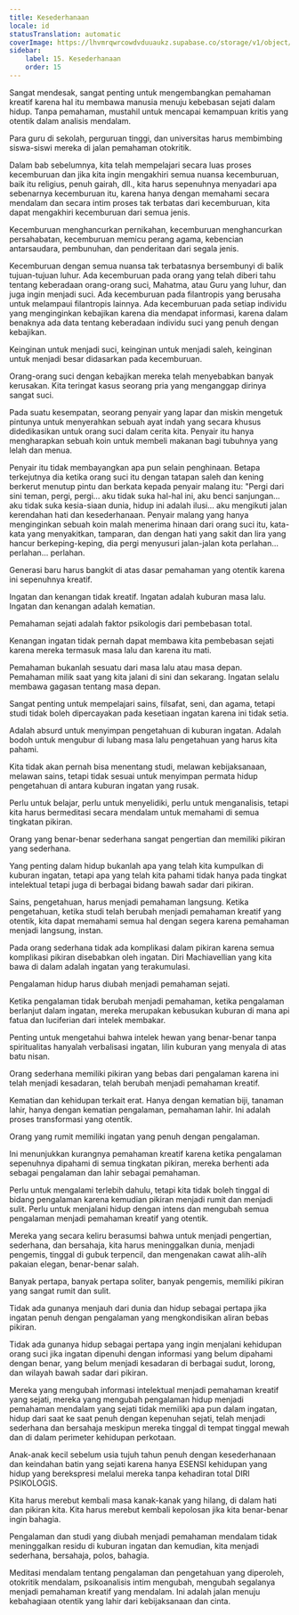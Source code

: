```yaml
---
title: Kesederhanaan
locale: id
statusTranslation: automatic
coverImage: https://lhvmrqwrcowdvduuaukz.supabase.co/storage/v1/object/public/strapi-uploads/small_cover-educacion-fundamental.webp-2d51a7828a2b1309555be27f7e2a61a0.webp
sidebar:
    label: 15. Kesederhanaan
    order: 15
---
```

Sangat mendesak, sangat penting untuk mengembangkan pemahaman kreatif karena hal itu membawa manusia menuju kebebasan sejati dalam hidup. Tanpa pemahaman, mustahil untuk mencapai kemampuan kritis yang otentik dalam analisis mendalam.

Para guru di sekolah, perguruan tinggi, dan universitas harus membimbing siswa-siswi mereka di jalan pemahaman otokritik.

Dalam bab sebelumnya, kita telah mempelajari secara luas proses kecemburuan dan jika kita ingin mengakhiri semua nuansa kecemburuan, baik itu religius, penuh gairah, dll., kita harus sepenuhnya menyadari apa sebenarnya kecemburuan itu, karena hanya dengan memahami secara mendalam dan secara intim proses tak terbatas dari kecemburuan, kita dapat mengakhiri kecemburuan dari semua jenis.

Kecemburuan menghancurkan pernikahan, kecemburuan menghancurkan persahabatan, kecemburuan memicu perang agama, kebencian antarsaudara, pembunuhan, dan penderitaan dari segala jenis.

Kecemburuan dengan semua nuansa tak terbatasnya bersembunyi di balik tujuan-tujuan luhur. Ada kecemburuan pada orang yang telah diberi tahu tentang keberadaan orang-orang suci, Mahatma, atau Guru yang luhur, dan juga ingin menjadi suci. Ada kecemburuan pada filantropis yang berusaha untuk melampaui filantropis lainnya. Ada kecemburuan pada setiap individu yang menginginkan kebajikan karena dia mendapat informasi, karena dalam benaknya ada data tentang keberadaan individu suci yang penuh dengan kebajikan.

Keinginan untuk menjadi suci, keinginan untuk menjadi saleh, keinginan untuk menjadi besar didasarkan pada kecemburuan.

Orang-orang suci dengan kebajikan mereka telah menyebabkan banyak kerusakan. Kita teringat kasus seorang pria yang menganggap dirinya sangat suci.

Pada suatu kesempatan, seorang penyair yang lapar dan miskin mengetuk pintunya untuk menyerahkan sebuah ayat indah yang secara khusus didedikasikan untuk orang suci dalam cerita kita. Penyair itu hanya mengharapkan sebuah koin untuk membeli makanan bagi tubuhnya yang lelah dan menua.

Penyair itu tidak membayangkan apa pun selain penghinaan. Betapa terkejutnya dia ketika orang suci itu dengan tatapan saleh dan kening berkerut menutup pintu dan berkata kepada penyair malang itu: "Pergi dari sini teman, pergi, pergi... aku tidak suka hal-hal ini, aku benci sanjungan... aku tidak suka kesia-siaan dunia, hidup ini adalah ilusi... aku mengikuti jalan kerendahan hati dan kesederhanaan. Penyair malang yang hanya menginginkan sebuah koin malah menerima hinaan dari orang suci itu, kata-kata yang menyakitkan, tamparan, dan dengan hati yang sakit dan lira yang hancur berkeping-keping, dia pergi menyusuri jalan-jalan kota perlahan... perlahan... perlahan.

Generasi baru harus bangkit di atas dasar pemahaman yang otentik karena ini sepenuhnya kreatif.

Ingatan dan kenangan tidak kreatif. Ingatan adalah kuburan masa lalu. Ingatan dan kenangan adalah kematian.

Pemahaman sejati adalah faktor psikologis dari pembebasan total.

Kenangan ingatan tidak pernah dapat membawa kita pembebasan sejati karena mereka termasuk masa lalu dan karena itu mati.

Pemahaman bukanlah sesuatu dari masa lalu atau masa depan. Pemahaman milik saat yang kita jalani di sini dan sekarang. Ingatan selalu membawa gagasan tentang masa depan.

Sangat penting untuk mempelajari sains, filsafat, seni, dan agama, tetapi studi tidak boleh dipercayakan pada kesetiaan ingatan karena ini tidak setia.

Adalah absurd untuk menyimpan pengetahuan di kuburan ingatan. Adalah bodoh untuk mengubur di lubang masa lalu pengetahuan yang harus kita pahami.

Kita tidak akan pernah bisa menentang studi, melawan kebijaksanaan, melawan sains, tetapi tidak sesuai untuk menyimpan permata hidup pengetahuan di antara kuburan ingatan yang rusak.

Perlu untuk belajar, perlu untuk menyelidiki, perlu untuk menganalisis, tetapi kita harus bermeditasi secara mendalam untuk memahami di semua tingkatan pikiran.

Orang yang benar-benar sederhana sangat pengertian dan memiliki pikiran yang sederhana.

Yang penting dalam hidup bukanlah apa yang telah kita kumpulkan di kuburan ingatan, tetapi apa yang telah kita pahami tidak hanya pada tingkat intelektual tetapi juga di berbagai bidang bawah sadar dari pikiran.

Sains, pengetahuan, harus menjadi pemahaman langsung. Ketika pengetahuan, ketika studi telah berubah menjadi pemahaman kreatif yang otentik, kita dapat memahami semua hal dengan segera karena pemahaman menjadi langsung, instan.

Pada orang sederhana tidak ada komplikasi dalam pikiran karena semua komplikasi pikiran disebabkan oleh ingatan. Diri Machiavellian yang kita bawa di dalam adalah ingatan yang terakumulasi.

Pengalaman hidup harus diubah menjadi pemahaman sejati.

Ketika pengalaman tidak berubah menjadi pemahaman, ketika pengalaman berlanjut dalam ingatan, mereka merupakan kebusukan kuburan di mana api fatua dan luciferian dari intelek membakar.

Penting untuk mengetahui bahwa intelek hewan yang benar-benar tanpa spiritualitas hanyalah verbalisasi ingatan, lilin kuburan yang menyala di atas batu nisan.

Orang sederhana memiliki pikiran yang bebas dari pengalaman karena ini telah menjadi kesadaran, telah berubah menjadi pemahaman kreatif.

Kematian dan kehidupan terkait erat. Hanya dengan kematian biji, tanaman lahir, hanya dengan kematian pengalaman, pemahaman lahir. Ini adalah proses transformasi yang otentik.

Orang yang rumit memiliki ingatan yang penuh dengan pengalaman.

Ini menunjukkan kurangnya pemahaman kreatif karena ketika pengalaman sepenuhnya dipahami di semua tingkatan pikiran, mereka berhenti ada sebagai pengalaman dan lahir sebagai pemahaman.

Perlu untuk mengalami terlebih dahulu, tetapi kita tidak boleh tinggal di bidang pengalaman karena kemudian pikiran menjadi rumit dan menjadi sulit. Perlu untuk menjalani hidup dengan intens dan mengubah semua pengalaman menjadi pemahaman kreatif yang otentik.

Mereka yang secara keliru berasumsi bahwa untuk menjadi pengertian, sederhana, dan bersahaja, kita harus meninggalkan dunia, menjadi pengemis, tinggal di gubuk terpencil, dan mengenakan cawat alih-alih pakaian elegan, benar-benar salah.

Banyak pertapa, banyak pertapa soliter, banyak pengemis, memiliki pikiran yang sangat rumit dan sulit.

Tidak ada gunanya menjauh dari dunia dan hidup sebagai pertapa jika ingatan penuh dengan pengalaman yang mengkondisikan aliran bebas pikiran.

Tidak ada gunanya hidup sebagai pertapa yang ingin menjalani kehidupan orang suci jika ingatan dipenuhi dengan informasi yang belum dipahami dengan benar, yang belum menjadi kesadaran di berbagai sudut, lorong, dan wilayah bawah sadar dari pikiran.

Mereka yang mengubah informasi intelektual menjadi pemahaman kreatif yang sejati, mereka yang mengubah pengalaman hidup menjadi pemahaman mendalam yang sejati tidak memiliki apa pun dalam ingatan, hidup dari saat ke saat penuh dengan kepenuhan sejati, telah menjadi sederhana dan bersahaja meskipun mereka tinggal di tempat tinggal mewah dan di dalam perimeter kehidupan perkotaan.

Anak-anak kecil sebelum usia tujuh tahun penuh dengan kesederhanaan dan keindahan batin yang sejati karena hanya ESENSI kehidupan yang hidup yang berekspresi melalui mereka tanpa kehadiran total DIRI PSIKOLOGIS.

Kita harus merebut kembali masa kanak-kanak yang hilang, di dalam hati dan pikiran kita. Kita harus merebut kembali kepolosan jika kita benar-benar ingin bahagia.

Pengalaman dan studi yang diubah menjadi pemahaman mendalam tidak meninggalkan residu di kuburan ingatan dan kemudian, kita menjadi sederhana, bersahaja, polos, bahagia.

Meditasi mendalam tentang pengalaman dan pengetahuan yang diperoleh, otokritik mendalam, psikoanalisis intim mengubah, mengubah segalanya menjadi pemahaman kreatif yang mendalam. Ini adalah jalan menuju kebahagiaan otentik yang lahir dari kebijaksanaan dan cinta.

